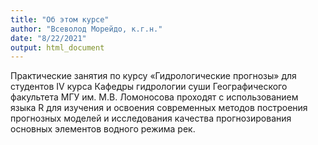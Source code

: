 ```yaml
---
title: "Об этом курсе"
author: "Всеволод Морейдо, к.г.н."
date: "8/22/2021"
output: html_document
---
```


Практические занятия по курсу «Гидрологические прогнозы» для студентов IV курса Кафедры гидрологии суши Географического факультета МГУ им. М.В. Ломоносова проходят с использованием языка R для изучения и освоения современных методов построения прогнозных моделей и исследования качества прогнозирования основных элементов водного режима рек. 

